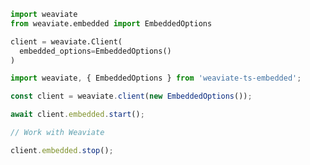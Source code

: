 
<Tabs groupId="languages">
  <TabItem value="py" label="Python">

  ```python
  import weaviate
  from weaviate.embedded import EmbeddedOptions

  client = weaviate.Client(
    embedded_options=EmbeddedOptions()
  )
  ```

  </TabItem>
  <TabItem value="js" label="JavaScript/TypeScript">

  ```js
  import weaviate, { EmbeddedOptions } from 'weaviate-ts-embedded';

  const client = weaviate.client(new EmbeddedOptions());

  await client.embedded.start();

  // Work with Weaviate

  client.embedded.stop();
  ```

  </TabItem>
</Tabs>
